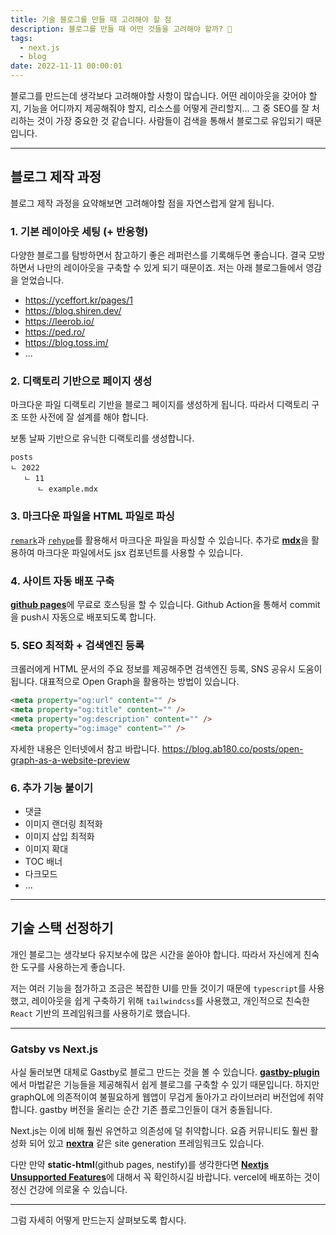 ```yaml
---
title: 기술 블로그를 만들 때 고려해야 할 점
description: 블로그를 만들 때 어떤 것들을 고려해야 할까? 🤔
tags:
  - next.js
  - blog
date: 2022-11-11 00:00:01
---
```


블로그를 만드는데 생각보다 고려해야할 사항이 많습니다.
어떤 레이아웃을 갖어야 할지, 기능을 어디까지 제공해줘야 할지, 리소스를 어떻게 관리할지...
그 중 SEO를 잘 처리하는 것이 가장 중요한 것 같습니다. 사람들이 검색을 통해서 블로그로 유입되기 때문입니다.

---

## 블로그 제작 과정

블로그 제작 과정을 요약해보면 고려해야할 점을 자연스럽게 알게 됩니다.

### 1. 기본 레이아웃 세팅 (+ 반응형)

다양한 블로그를 탐방하면서 참고하기 좋은 레퍼런스를 기록해두면 좋습니다.
결국 모방하면서 나만의 레이아웃을 구축할 수 있게 되기 때문이죠.
저는 아래 블로그들에서 영감을 얻었습니다.

- https://yceffort.kr/pages/1
- https://blog.shiren.dev/
- https://leerob.io/
- https://ped.ro/
- https://blog.toss.im/
- ...

### 2. 디랙토리 기반으로 페이지 생성

마크다운 파일 디랙토리 기반을 블로그 페이지를 생성하게 됩니다.
따라서 디랙토리 구조 또한 사전에 잘 설계를 해야 합니다.

보통 날짜 기반으로 유닉한 디랙토리를 생성합니다.

```:/2022/11/example
posts
ㄴ 2022
   ㄴ 11
      ㄴ example.mdx
```

### 3. 마크다운 파일을 HTML 파일로 파싱

[`remark`](https://github.com/remarkjs/remark/blob/main/doc/plugins.md)과 [`rehype`](https://github.com/rehypejs/rehype/blob/main/doc/plugins.md)를 활용해서 마크다운 파일을 파싱할 수 있습니다.
추가로 [**mdx**](https://mdxjs.com/)을 활용하여 마크다운 파일에서도 jsx 컴포넌트를 사용할 수 있습니다.

### 4. 사이트 자동 배포 구축

[**github pages**](https://pages.github.com/)에 무료로 호스팅을 할 수 있습니다.
Github Action을 통해서 commit을 push시 자동으로 배포되도록 합니다.

### 5. SEO 최적화 + 검색엔진 등록

크롤러에게 HTML 문서의 주요 정보를 제공해주면 검색엔진 등록, SNS 공유시 도움이 됩니다.
대표적으로 Open Graph을 활용하는 방법이 있습니다.

```html
<meta property="og:url" content="" />
<meta property="og:title" content="" />
<meta property="og:description" content="" />
<meta property="og:image" content="" />
```

자세한 내용은 인터넷에서 참고 바랍니다.
https://blog.ab180.co/posts/open-graph-as-a-website-preview

### 6. 추가 기능 붙이기

- 댓글
- 이미지 랜더링 최적화
- 이미지 삽입 최적화
- 이미지 확대
- TOC 배너
- 다크모드
- ...

---

## 기술 스택 선정하기

개인 블로그는 생각보다 유지보수에 많은 시간을 쏟아야 합니다.
따라서 자신에게 친숙한 도구를 사용하는게 좋습니다.

저는 여러 기능을 첨가하고 조금은 복잡한 UI를 만들 것이기 때문에 `typescript`를 사용했고,
레이아웃을 쉽게 구축하기 위해 `tailwindcss`를 사용했고,
개인적으로 친숙한 `React` 기반의 프레임워크를 사용하기로 했습니다.

---

### Gatsby vs Next.js

사실 둘러보면 대체로 Gastby로 블로그 만드는 것을 볼 수 있습니다.
[**gastby-plugin**](https://www.gatsbyjs.com/plugins)에서 마법같은 기능들을 제공해줘서 쉽게 블로그를 구축할 수 있기 때문입니다.
하지만 graphQL에 의존적이여 불필요하게 웹앱이 무겁게 돌아가고 라이브러리 버전업에 취약합니다.
gastby 버전을 올리는 순간 기존 플로그인들이 대거 충돌됩니다.

Next.js는 이에 비해 훨씬 유연하고 의존성에 덜 취약합니다.
요즘 커뮤니티도 훨씬 활성화 되어 있고 [**nextra**](https://nextra.site/) 같은 site generation 프레임워크도 있습니다.

다만 만약 **static-html**(github pages, nestify)를 생각한다면 [**Nextjs Unsupported Features**](https://nextjs.org/docs/advanced-features/static-html-export#unsupported-features)에 대해서 꼭 확인하시길 바랍니다.
vercel에 배포하는 것이 정신 건강에 의로울 수 있습니다.

---

그럼 자세히 어떻게 만드는지 살펴보도록 합시다.
